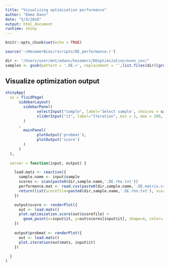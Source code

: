 ```yaml
---
title: "Visualizing optimization performance"
author: "Emma Dann"
date: "5/9/2018"
output: html_document
runtime: shiny
---
```


```r
knitr::opts_chunk$set(echo = TRUE)
```

```r
source('~/HexamerBias/rscripts/DE_performance.r')
```

```r
dir <- "/Users/user/mnt/edann/hexamers/DEoptimization/even_cov/"
samples <- gsub(pattern = '.DE.+', replacement = '',list.files(dir)[grep(list.files(dir), pattern = 'pop.+matrix')])
```
## Visualize optimization output
```r
shinyApp(
  ui = fluidPage(
      sidebarLayout(
        sidebarPanel(
              selectInput("sample", label='Select sample', choices = samples),
              sliderInput("it", label="Iteration", min = 1, max = 200, value = 1, animate = animationOptions(interval = 300, loop = F))
        )
      ,
        mainPanel(
              plotOutput('probmat'),
              plotOutput('score')
        )
      )
  ),
  
  server = function(input, output) {

    load.mats <- reactive({
      sample.name <- input$sample
      scores <- scan(paste0(dir,sample.name,'.DE.rho.txt'))
      performance.mat <- read.csv(paste0(dir,sample.name,'.DE.matrix.csv'), row.names = 1)
      return(list(scorefile=paste0(dir,sample.name,'.DE.rho.txt'), scores=scores, mats=reshape.prob.mat(performance.mat)))
    })      

    output$score <- renderPlot({
      out <- load.mats()
      plot.optimization.score(out$scorefile) +
        geom_point(x=input$it, y=out$scores[input$it], shape=4, color='blue', size=3)
    })
    
    output$probmat <- renderPlot({
      out <- load.mats()
      plot.iteration(out$mats, input$it)
    })
    
  }
)
```




